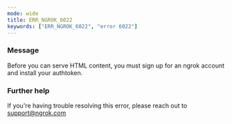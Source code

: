 ```yaml
---
mode: wide
title: ERR_NGROK_6022
keywords: ["ERR_NGROK_6022", "error 6022"]
---
```


### Message

Before you can serve HTML content, you must sign up for an ngrok account and install your authtoken.

### Further help

If you're having trouble resolving this error, please reach out to [support@ngrok.com](mailto:support@ngrok.com?subject=Help%20with%20ERR_NGROK_6022)
